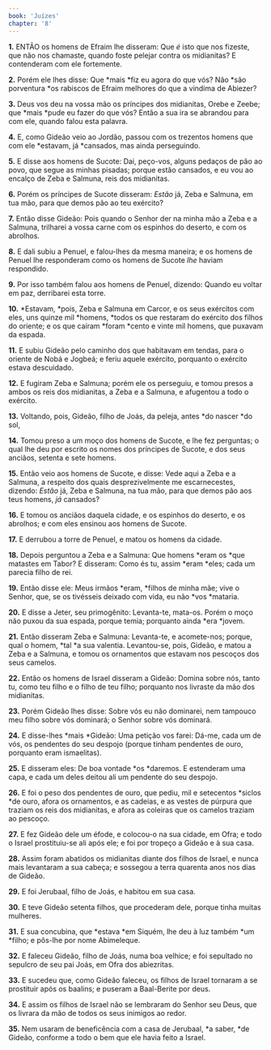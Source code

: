 ```yaml
---
book: 'Juízes'
chapter: '8'
---
```


**1.** ENTÃO os homens de Efraim lhe disseram: Que *é* isto que nos fizeste, que não nos chamaste, quando foste pelejar contra os midianitas? E contenderam com ele fortemente.

**2.** Porém ele lhes disse: Que *mais *fiz eu agora do que vós? Não *são porventura *os rabiscos de Efraim melhores do que a vindima de Abiezer?

**3.** Deus vos deu na vossa mão os príncipes dos midianitas, Orebe e Zeebe; que *mais *pude eu fazer do que vós? Então a sua ira se abrandou para com ele, quando falou esta palavra.

**4.** E, como Gideão veio ao Jordão, passou com os trezentos homens que com ele *estavam, já *cansados, mas ainda perseguindo.

**5.** E disse aos homens de Sucote: Dai, peço-vos, alguns pedaços de pão ao povo, que segue as minhas pisadas; porque estão cansados, e eu vou ao encalço de Zeba e Salmuna, reis dos midianitas.

**6.** Porém os príncipes de Sucote disseram: *Estão* já, Zeba e Salmuna, em tua mão, para que demos pão ao teu exército?

**7.** Então disse Gideão: Pois quando o Senhor der na minha mão a Zeba e a Salmuna, trilharei a vossa carne com os espinhos do deserto, e com os abrolhos.

**8.** E dali subiu a Penuel, e falou-lhes da mesma maneira; e os homens de Penuel lhe responderam como os homens de Sucote *lhe* haviam respondido.

**9.** Por isso também falou aos homens de Penuel, dizendo: Quando eu voltar em paz, derribarei esta torre.

**10.** *Estavam, *pois, Zeba e Salmuna em Carcor, e os seus exércitos com eles, uns quinze mil *homens, *todos os que restaram do exército dos filhos do oriente; e os que caíram *foram *cento e vinte mil homens, que puxavam da espada.

**11.** E subiu Gideão pelo caminho dos que habitavam em tendas, para o oriente de Nobá e Jogbeá; e feriu aquele exército, porquanto o exército estava descuidado.

**12.** E fugiram Zeba e Salmuna; porém ele os perseguiu, e tomou presos a ambos os reis dos midianitas, a Zeba e a Salmuna, e afugentou a todo o exército.

**13.** Voltando, pois, Gideão, filho de Joás, da peleja, antes *do nascer *do sol,

**14.** Tomou preso a um moço dos homens de Sucote, e lhe fez perguntas; o qual lhe deu por escrito os nomes dos príncipes de Sucote, e dos seus anciãos, setenta e sete homens.

**15.** Então veio aos homens de Sucote, e disse: Vede aqui a Zeba e a Salmuna, a respeito dos quais desprezivelmente me escarnecestes, dizendo: *Estão* já, Zeba e Salmuna, na tua mão, para que demos pão aos teus homens, *já* cansados?

**16.** E tomou os anciãos daquela cidade, e os espinhos do deserto, e os abrolhos; e com eles ensinou aos homens de Sucote.

**17.** E derrubou a torre de Penuel, e matou os homens da cidade.

**18.** Depois perguntou a Zeba e a Salmuna: Que homens *eram os *que matastes em Tabor? E disseram: Como és tu, assim *eram *eles; cada um parecia filho de rei.

**19.** Então disse ele: Meus irmãos *eram, *filhos de minha mãe; vive o Senhor, que, se os tivésseis deixado com vida, eu não *vos *mataria.

**20.** E disse a Jeter, seu primogênito: Levanta-te, mata-os. Porém o moço não puxou da sua espada, porque temia; porquanto ainda *era *jovem.

**21.** Então disseram Zeba e Salmuna: Levanta-te, e acomete-nos; porque, qual o homem, *tal *a sua valentia. Levantou-se, pois, Gideão, e matou a Zeba e a Salmuna, e tomou os ornamentos que estavam nos pescoços dos seus camelos.

**22.** Então os homens de Israel disseram a Gideão: Domina sobre nós, tanto tu, como teu filho e o filho de teu filho; porquanto nos livraste da mão dos midianitas.

**23.** Porém Gideão lhes disse: Sobre vós eu não dominarei, nem tampouco meu filho sobre vós dominará; o Senhor sobre vós dominará.

**24.** E disse-lhes *mais *Gideão: Uma petição vos farei: Dá-me, cada um de vós, os pendentes do seu despojo (porque tinham pendentes de ouro, porquanto eram ismaelitas).

**25.** E disseram eles: De boa vontade *os *daremos. E estenderam uma capa, e cada um deles deitou ali um pendente do seu despojo.

**26.** E foi o peso dos pendentes de ouro, que pediu, mil e setecentos *siclos *de ouro, afora os ornamentos, e as cadeias, e as vestes de púrpura que traziam os reis dos midianitas, e afora as coleiras que os camelos traziam ao pescoço.

**27.** E fez Gideão dele um éfode, e colocou-o na sua cidade, em Ofra; e todo o Israel prostituiu-se ali após ele; e foi por tropeço a Gideão e à sua casa.

**28.** Assim foram abatidos os midianitas diante dos filhos de Israel, e nunca mais levantaram a sua cabeça; e sossegou a terra quarenta anos nos dias de Gideão.

**29.** E foi Jerubaal, filho de Joás, e habitou em sua casa.

**30.** E teve Gideão setenta filhos, que procederam dele, porque tinha muitas mulheres.

**31.** E sua concubina, que *estava *em Siquém, lhe deu à luz também *um *filho; e pôs-lhe por nome Abimeleque.

**32.** E faleceu Gideão, filho de Joás, numa boa velhice; e foi sepultado no sepulcro de seu pai Joás, em Ofra dos abiezritas.

**33.** E sucedeu que, como Gideão faleceu, os filhos de Israel tornaram a se prostituir após os baalins; e puseram a Baal-Berite por deus.

**34.** E assim os filhos de Israel não se lembraram do Senhor seu Deus, que os livrara da mão de todos os seus inimigos ao redor.

**35.** Nem usaram de beneficência com a casa de Jerubaal, *a saber, *de Gideão, conforme a todo o bem que ele havia feito a Israel.